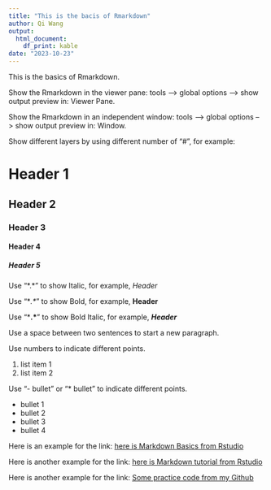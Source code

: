 ---
title: "This is the bacis of Rmarkdown"
author: Qi Wang
output: 
  html_document: 
    df_print: kable
date: "2023-10-23"
---

This is the basics of Rmarkdown.

Show the Rmarkdown in the viewer pane: tools --> global options --> show output preview in: Viewer Pane.

Show the Rmarkdown in an independent window: tools --> global options --> show output preview in: Window.

Show different layers by using different number of "#", for example:

# Header 1
## Header 2
### Header 3
#### Header 4
##### Header 5

Use "\*.\*" to show Italic, for example, *Header*

Use "\**.\**" to show Bold, for example, **Header**

Use "\***.\***" to show Bold Italic, for example, ***Header***

Use a space between two sentences to start a new paragraph.

Use numbers to indicate different points.
 
1. list item 1
2. list item 2

Use "- bullet" or "* bullet" to indicate different points. 

- bullet 1
- bullet 2
* bullet 3
* bullet 4

Here is an example for the link: [here is Markdown Basics from Rstudio](https://rmarkdown.rstudio.com/authoring_basics.html)

Here is another example for the link: [here is Markdown tutorial from Rstudio](https://rmarkdown.rstudio.com/lesson-1.html)

Here is another example for the link: [Some practice code from my Github](https://github.com/QiWang23/Rmarkdown)
